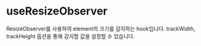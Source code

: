 
# useResizeObserver

ResizeObserver를 사용하여 element의 크기를 감지하는 hook입니다.
trackWidth, trackHeight 옵션을 통해 감지할 값을 설정할 수 있습니다.

